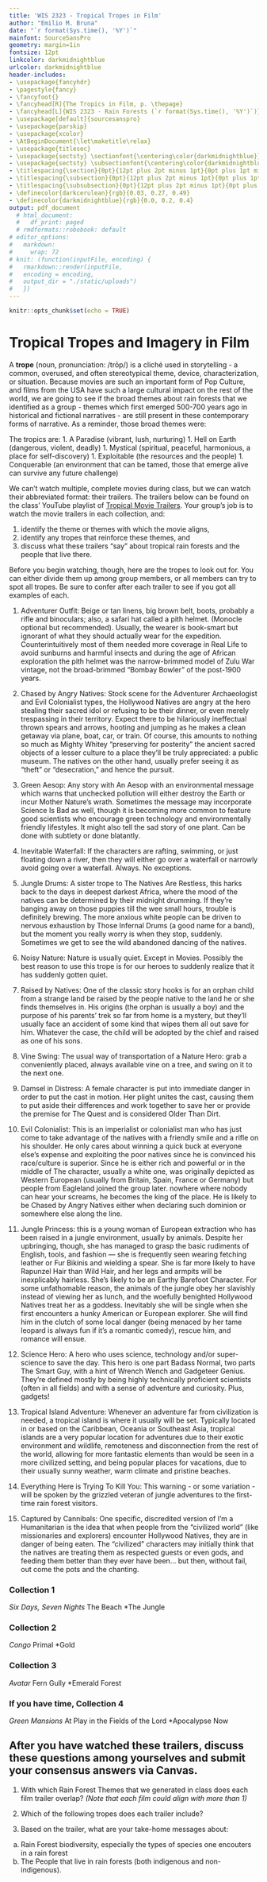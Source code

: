```yaml
---
title: 'WIS 2323 - Tropical Tropes in Film'
author: "Emilio M. Bruna"
date: "`r format(Sys.time(), '%Y')`"
mainfont: SourceSansPro
geometry: margin=1in
fontsize: 12pt
linkcolor: darkmidnightblue
urlcolor: darkmidnightblue
header-includes:
- \usepackage{fancyhdr}
- \pagestyle{fancy}
- \fancyfoot{}
- \fancyhead[R]{The Tropics in Film, p. \thepage}
- \fancyhead[L]{WIS 2323 - Rain Forests (`r format(Sys.time(), '%Y')`)}
- \usepackage[default]{sourcesanspro}
- \usepackage{parskip}
- \usepackage{xcolor}
- \AtBeginDocument{\let\maketitle\relax}
- \usepackage{titlesec}
- \usepackage{sectsty} \sectionfont{\centering\color{darkmidnightblue}}
- \usepackage{sectsty} \subsectionfont{\centering\color{darkmidnightblue}}
- \titlespacing{\section}{0pt}{12pt plus 2pt minus 1pt}{0pt plus 1pt minus 1pt}
- \titlespacing{\subsection}{0pt}{12pt plus 2pt minus 1pt}{0pt plus 1pt minus 1pt}
- \titlespacing{\subsubsection}{0pt}{12pt plus 2pt minus 1pt}{0pt plus 1pt minus 1pt}
- \definecolor{darkcerulean}{rgb}{0.03, 0.27, 0.49}
- \definecolor{darkmidnightblue}{rgb}{0.0, 0.2, 0.4}
output: pdf_document
  # html_document:
  #   df_print: paged
  # rmdformats::robobook: default
# editor_options: 
#   markdown: 
#     wrap: 72
# knit: (function(inputFile, encoding) {
#   rmarkdown::render(inputFile,
#   encoding = encoding,
#   output_dir = "./static/uploads")
#   })
---
```


```r
knitr::opts_chunk$set(echo = TRUE)
```
# Tropical Tropes and Imagery in Film
<!-- \vspace{0.5cm} -->

A **trope** (noun, pronunciation: /trōp/) is a cliché used in storytelling - a common, overused, and often stereotypical theme, device, characterization, or situation. Because movies are such an important form of Pop Culture, and films from the USA have such a large cultural impact on the rest of the world, we are going to see if the broad themes about rain forests that we identified as a group - themes which first emerged 500-700 years ago in historical and fictional narratives - are still present in these contemporary forms of narrative.  As a reminder, those broad themes were:

The tropics are:
1. A Paradise (vibrant, lush, nurturing)
1. Hell on Earth (dangerous, violent, deadly)
1. Mystical (spiritual, peaceful, harmonious, a place for self-discovery)
1. Exploitable (the resources and the people)
1. Conquerable (an environment that can be tamed, those that emerge alive can survive any future challenge)

We can't watch multiple, complete movies during class, but we can watch their abbreviated format: their trailers. The trailers below can be found on the class' YouTube playlist of [Tropical Movie Trailers](https://youtube.com/playlist?list=PL5YVP-qXy1H9hSnUQ6B2VoOfgf16sGHc-&si=9rLnB7vH3Ecppa0s). Your group's job is to watch the movie trailers in each collection, and:

(1) identify the theme or themes with which the movie aligns, 
(2) identify any tropes that reinforce these themes, and 
(3) discuss what these trailers "say" about tropical rain forests and the people that live there.

Before you begin watching, though, here are the tropes to look out for. You can either divide them up among group members, or all members can try to spot all tropes. Be sure to confer after each trailer to see if you got all examples of each. 

1. Adventurer Outfit: Beige or tan linens, big brown belt, boots, probably a rifle and binoculars; also, a safari hat called a pith helmet. (Monocle optional but recommended). Usually, the wearer is book-smart but ignorant of what they should actually wear for the expedition. Counterintuitively most of them needed more coverage in Real Life to avoid sunburns and harmful insects and during the age of African exploration the pith helmet was the narrow-brimmed model of Zulu War vintage, not the broad-brimmed "Bombay Bowler" of the post-1900 years.

2. Chased by Angry Natives: Stock scene for the Adventurer Archaeologist and Evil Colonialist types, the Hollywood Natives are angry at the hero stealing their sacred idol or refusing to be their dinner, or even merely trespassing in their territory. Expect there to be hilariously ineffectual thrown spears and arrows, hooting and jumping as he makes a clean getaway via plane, boat, car, or train. Of course, this amounts to nothing so much as Mighty Whitey "preserving for posterity" the ancient sacred objects of a lesser culture to a place they’ll be truly appreciated: a public museum. The natives on the other hand, usually prefer seeing it as "theft" or "desecration," and hence the pursuit.

3. Green Aesop: Any story with An Aesop with an environmental message which warns that unchecked pollution will either destroy the Earth or incur Mother Nature’s wrath. Sometimes the message may incorporate Science Is Bad as well, though it is becoming more common to feature good scientists who encourage green technology and environmentally friendly lifestyles. It might also tell the sad story of one plant. Can be done with subtlety or done blatantly.

4. Inevitable Waterfall: If the characters are rafting, swimming, or just floating down a river, then they will either go over a waterfall or narrowly avoid going over a waterfall. Always. No exceptions.

5. Jungle Drums: A sister trope to The Natives Are Restless, this harks back to the days in deepest darkest Africa, where the mood of the natives can be determined by their midnight drumming. If they’re banging away on those puppies till the wee small hours, trouble is definitely brewing. The more anxious white people can be driven to nervous exhaustion by Those Infernal Drums (a good name for a band), but the moment you really worry is when they stop, suddenly. Sometimes we get to see the wild abandoned dancing of the natives.

6. Noisy Nature: Nature is usually quiet. Except in Movies. Possibly the best reason to use this trope is for our heroes to suddenly realize that it has suddenly gotten quiet.

7. Raised by Natives: One of the classic story hooks is for an orphan child from a strange land be raised by the people native to the land he or she finds themselves in. His origins (the orphan is usually a boy) and the purpose of his parents’ trek so far from home is a mystery, but they’ll usually face an accident of some kind that wipes them all out save for him. Whatever the case, the child will be adopted by the chief and raised as one of his sons.

8. Vine Swing: The usual way of transportation of a Nature Hero: grab a conveniently placed, always available vine on a tree, and swing on it to the next one.

9. Damsel in Distress: A female character is put into immediate danger in order to put the cast in motion. Her plight unites the cast, causing them to put aside their differences and work together to save her or provide the premise for The Quest and is considered Older Than Dirt.

10. Evil Colonialist: This is an imperialist or colonialist man who has just come to take advantage of the natives with a friendly smile and a rifle on his shoulder. He only cares about winning a quick buck at everyone else’s expense and exploiting the poor natives since he is convinced his race/culture is superior. Since he is either rich and powerful or in the middle of The character, usually a white one, was originally depicted as Western European (usually from Britain, Spain, France or Germany) but people from Eagleland joined the group later. nowhere where nobody can hear your screams, he becomes the king of the place. He is likely to be Chased by Angry Natives either when declaring such dominion or somewhere else along the line.

11. Jungle Princess: this is a young woman of European extraction who has been raised in a jungle environment, usually by animals. Despite her upbringing, though, she has managed to grasp the basic rudiments of English, tools, and fashion — she is frequently seen wearing fetching leather or Fur Bikinis and wielding a spear. She is far more likely to have Rapunzel Hair than Wild Hair, and her legs and armpits will be inexplicably hairless. She’s likely to be an Earthy Barefoot Character. For some unfathomable reason, the animals of the jungle obey her slavishly instead of viewing her as lunch, and the woefully benighted Hollywood Natives treat her as a goddess. Inevitably she will be single when she first encounters a hunky American or European explorer. She will find him in the clutch of some local danger (being menaced by her tame leopard is always fun if it’s a romantic comedy), rescue him, and romance will ensue.

12. Science Hero: A hero who uses science, technology and/or super-science to save the day. This hero is one part Badass Normal, two parts The Smart Guy, with a hint of Wrench Wench and Gadgeteer Genius. They’re defined mostly by being highly technically proficient scientists (often in all fields) and with a sense of adventure and curiosity. Plus, gadgets!

13. Tropical Island Adventure: Whenever an adventure far from civilization is needed, a tropical island is where it usually will be set. Typically located in or based on the Caribbean, Oceania or Southeast Asia, tropical islands are a very popular location for adventures due to their exotic environment and wildlife, remoteness and disconnection from the rest of the world, allowing for more fantastic elements than would be seen in a more civilized setting, and being popular places for vacations, due to their usually sunny weather, warm climate and pristine beaches.

14. Everything Here is Trying To Kill You: This warning - or some variation - will be spoken by the grizzled veteran of jungle adventures to the first-time rain forest visitors.

15. Captured by Cannibals: One specific, discredited version of I’m a Humanitarian is the idea that when people from the "civilized world" (like missionaries and explorers) encounter Hollywood Natives, they are in danger of being eaten. The "civilized" characters may initially think that the natives are treating them as respected guests or even gods, and feeding them better than they ever have been... but then, without fail, out come the pots and the chanting.


### Collection 1 
*Six Days, Seven Nights
*The Beach
*The Jungle

### Collection 2 
*Congo
*Primal
*Gold 

### Collection 3 
*Avatar
*Fern Gully
*Emerald Forest

### If you have time, Collection 4
*Green Mansions
*At Play in the Fields of the Lord
*Apocalypse Now


## After you have watched these trailers, discuss these questions among yourselves and submit your consensus answers via Canvas. 

1. With which Rain Forest Themes that we generated in class does each film trailer overlap? _(Note that each film could align with more than 1)_
2. Which of the following tropes does each trailer include? 

3. Based on the trailer, what are your take-home messages about:

a) Rain Forest biodiversity, especially the types of species one encouters in a rain forest
b) The People that live in rain forests (both indigenous and non-indigenous).
